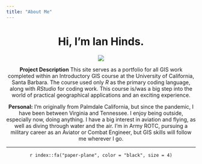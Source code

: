 ```yaml
---
title: "About Me"
---
```


<center>
# Hi, I'm Ian Hinds.
<center>

![](./img/Hidden-Lake.JPG)

**Project Description** This site serves as a portfolio for all GIS work completed within an Introductory GIS course at the University of California, Santa Barbara. The course used only *R* as the primary coding language, along with *RStudio* for coding work. This course is/was a big step into the world of practical geographical applications and an exciting experience.


**Personal:** I'm originally from Palmdale California, but since the pandemic, I have been between Virginia and Tennessee. I enjoy being outside, especially now, doing anything. I have a big interest in aviation and flying, as well as diving through water and the air. I'm in Army ROTC, pursuing a military career as an Aviator or Combat Engineer, but GIS skills will follow me wherever I go.

*****
```r

index::fa("paper-plane", color = "black", size = 4)```

